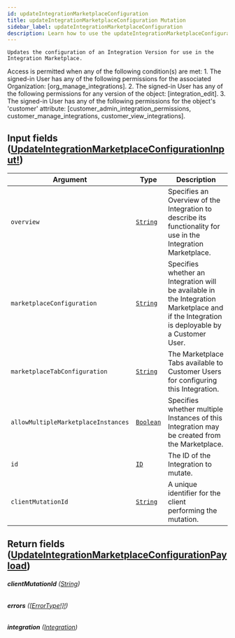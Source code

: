 ```yaml
---
id: updateIntegrationMarketplaceConfiguration
title: updateIntegrationMarketplaceConfiguration Mutation
sidebar_label: updateIntegrationMarketplaceConfiguration
description: Learn how to use the updateIntegrationMarketplaceConfiguration Mutation for Builder's API.
---
```


    Updates the configuration of an Integration Version for use in the Integration Marketplace.

Access is permitted when any of the following condition(s) are met: 1. The signed-in User has any of the following permissions for the associated Organization: [org_manage_integrations]. 2. The signed-in User has any of the following permissions for any version of the object: [integration_edit]. 3. The signed-in User has any of the following permissions for the object's 'customer' attribute: [customer_admin_integration_permissions, customer_manage_integrations, customer_view_integrations].

## Input fields ([UpdateIntegrationMarketplaceConfigurationInput!](/docs/composer/builder/api/schema/input_object/UpdateIntegrationMarketplaceConfigurationInput.mdx))

| Argument                            | Type                                       | Description                                                                                                                                |
| ----------------------------------- | ------------------------------------------ | ------------------------------------------------------------------------------------------------------------------------------------------ |
| `overview`                          | [`String`](/docs/composer/builder/api/schema/scalar/String.mdx)   | Specifies an Overview of the Integration to describe its functionality for use in the Integration Marketplace.                             |
| `marketplaceConfiguration`          | [`String`](/docs/composer/builder/api/schema/scalar/String.mdx)   | Specifies whether an Integration will be available in the Integration Marketplace and if the Integration is deployable by a Customer User. |
| `marketplaceTabConfiguration`       | [`String`](/docs/composer/builder/api/schema/scalar/String.mdx)   | The Marketplace Tabs available to Customer Users for configuring this Integration.                                                         |
| `allowMultipleMarketplaceInstances` | [`Boolean`](/docs/composer/builder/api/schema/scalar/Boolean.mdx) | Specifies whether multiple Instances of this Integration may be created from the Marketplace.                                              |
| `id`                                | [`ID`](/docs/composer/builder/api/schema/scalar/ID.mdx)           | The ID of the Integration to mutate.                                                                                                       |
| `clientMutationId`                  | [`String`](/docs/composer/builder/api/schema/scalar/String.mdx)   | A unique identifier for the client performing the mutation.                                                                                |

## Return fields ([UpdateIntegrationMarketplaceConfigurationPayload](/docs/composer/builder/api/schema/object/UpdateIntegrationMarketplaceConfigurationPayload.mdx))

###### <b>clientMutationId</b> ([String](/docs/composer/builder/api/schema/scalar/String.mdx))

###### <b>errors</b> ([[ErrorType!]!](/docs/composer/builder/api/schema/object/ErrorType.mdx))

###### <b>integration</b> ([Integration](/docs/composer/builder/api/schema/object/Integration.mdx))
